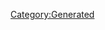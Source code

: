 {{Database/Costume/CostumeInfo
 |ID=282
 |DivaId=7
 |PrismCostumeId=32
 |Enabled=2
 |SkillId=22
 |EODICFLJAKO=False
 |AGBPBDODKBK=1
 |HMCOGDICFNB=1
 |LevelMax=0
 |HGBJODBCJDA=0
 |EGLDFPILJLG=0
 |GLEEPAFMPLO=False
 |IIELLEPEEFH=4660
}}
[[Category:Generated]]
